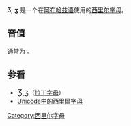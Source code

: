 {{Unreferenced|time=2018-04-19T01:41:11+00:00}}
{{Infobox Cyrillic|uc=Ӡ|lc=ӡ|Image=Cyrillic letter Abkhazian Dze.png|uuc=04E0|ulc=04E1}}
'''Ӡ''', '''ӡ''' 是一个在[[阿布哈兹语|阿布哈兹语]]使用的[[西里尔字母|西里尔字母]]。

== 音值 ==
通常为 {{IPA4|ʣ}}。

== 参看 ==
*<span lang="en" style="font-size:120%;">[[Ʒ|Ʒ ʒ]]</span>（[[拉丁字母|拉丁字母]]）
*[[Unicode中的西里爾字母|Unicode中的西里爾字母]]

{{Alphabet ab|width=90%}}
{{Derivative letters of З|state=collapsed}}
{{Cyrillic-alphabet-stub}}

[[Category:西里尔字母|Category:西里尔字母]]